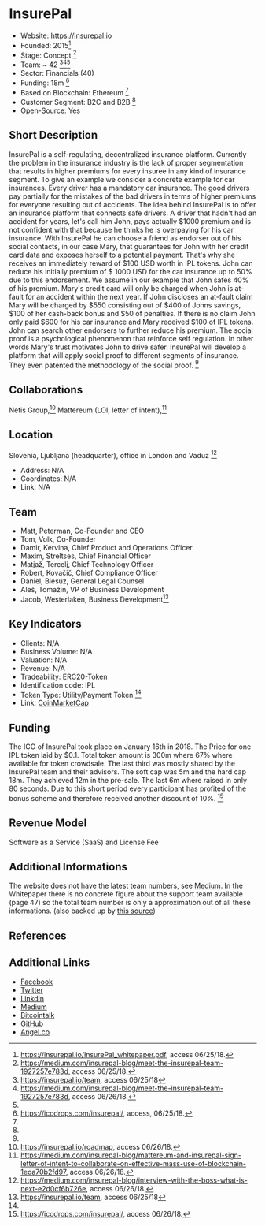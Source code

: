 = InsurePal =

* Website: https://insurepal.io
* Founded: 2015<ref name="Whitepaper">https://insurepal.io/InsurePal_whitepaper.pdf, access 06/25/18.</ref>
* Stage: Concept <ref> https://medium.com/insurepal-blog/meet-the-insurepal-team-1927257e783d, access 06/25/18.</ref>							
* Team: ~ 42 <ref> https://insurepal.io/team, access 06/25/18</ref><ref>https://medium.com/insurepal-blog/meet-the-insurepal-team-1927257e783d, access 06/26/18.</ref><ref 			name="Whitepaper"/>
* Sector: Financials (40)
* Funding: 18m  <ref>https://icodrops.com/insurepal/, access, 06/25/18.</ref>
* Based on Blockchain: Ethereum <ref name="Whitepaper"/>
* Customer Segment: B2C and B2B <ref name="Whitepaper"/>
* Open-Source: Yes


==Short Description==
InsurePal is a self-regulating, decentralized insurance platform. Currently the problem in the insurance industry is the lack of proper segmentation that results in higher premiums for every insuree in any kind of insurance segment. To give an example we consider a concrete example for car insurances. Every driver has a mandatory car insurance. The good drivers pay partially for the mistakes of the bad drivers in terms of higher premiums for everyone resulting out of accidents. The idea behind InsurePal is to offer an insurance platform that connects safe drivers. A driver that hadn't had an accident for years, let's call him John, pays actually $1000 premium and is not confident with that because he thinks he is overpaying for his car insurance. With InsurePal he can choose a friend as endorser out of his social contacts, in our case Mary, that guarantees for John with her credit card data and exposes herself to a potential payment. That's why she receives an immediately reward of $100 USD worth in IPL tokens. John can reduce his initially premium of $ 1000 USD for the car insurance up to 50% due to this endorsement. We assume in our example that John safes 40% of his premium. Mary's credit card will only be charged when John is at-fault for an accident within the next year. If John discloses an at-fault claim Mary will be charged by $550 consisting out of $400 of Johns savings, $100 of her cash-back bonus and $50 of penalties. If there is no claim John only paid $600 for his car insurance and Mary received $100 of IPL tokens. John can search other endorsers to further reduce his premium. The social proof is a psychological phenomenon that reinforce self regulation. In other words Mary's trust motivates John to drive safer. InsurePal will develop a platform that will apply social proof to different segments of insurance. They even patented the methodology of the social proof. <ref name="Whitepaper"/>


==Collaborations==
Netis Group,<ref>https://insurepal.io/roadmap, access 06/26/18.</ref> Mattereum (LOI, letter of intent),<ref>https://medium.com/insurepal-blog/mattereum-and-insurepal-sign-letter-of-intent-to-collaborate-on-effective-mass-use-of-blockchain-1eda70b2fd97, access 06/26/18.</ref>

==Location==

Slovenia, Ljubljana (headquarter), office in London and Vaduz <ref>https://medium.com/insurepal-blog/interview-with-the-boss-what-is-next-e2d0cf6b726e, access 06/26/18.</ref>

* Address: N/A
* Coordinates: N/A
* Link: N/A


==Team==
* Matt, Peterman, Co-Founder and CEO
* Tom, Volk, Co-Founder 
* Damir, Kervina, Chief Product and Operations Officer
* Maxim, Streltses, Chief Financial Officer
* Matjaž, Tercelj, Chief Technology Officer
* Robert, Kovačič, Chief Compliance Officer
* Daniel, Biesuz, General Legal Counsel 
* Aleš, Tomažin, VP of Business Development
* Jacob, Westerlaken, Business Development<ref> https://insurepal.io/team, access 06/25/18</ref>

==Key Indicators==

* Clients: N/A
* Business Volume: N/A
* Valuation: N/A
* Revenue: N/A
* Tradeability: ERC20-Token
* Identification code: IPL
* Token Type: Utility/Payment Token <ref name="Whitepaper"/>
* Link: [https://coinmarketcap.com/de/currencies/insurepal/ CoinMarketCap]


==Funding==
The ICO of InsurePal took place on January 16th in 2018. The Price for one IPL token laid by $0.1. Total token amount is 300m where 67% where available for token crowdsale. The last third was mostly shared by the InsurePal team and their advisors. The soft cap was 5m and the hard cap 18m. They achieved 12m in the pre-sale. The last 6m where raised in only 80 seconds. Due to this short period every participant has profited of the bonus scheme and therefore received another discount of 10%. <ref>https://icodrops.com/insurepal/, access 06/26/18.</ref>


==Revenue Model==
Software as a Service (SaaS) and License Fee

==Additional Informations==
The website does not have the latest team numbers, see [https://medium.com/insurepal-blog/meet-the-insurepal-team-1927257e783d Medium]. In the Whitepaper there is no concrete figure about the support team available (page 47) so the total team number is only a approximation out of all these informations. (also backed up by  [https://icodrops.com/insurepal/ this source])

==References==

<references/>

==Additional Links==

* [https://www.facebook.com/InsurePal/ Facebook]
* [https://twitter.com/InsurePal_io Twitter]
* [https://www.linkedin.com/company/insurepal/ Linkdin]
* [https://https://medium.com/insurepal-blog Medium]
* [https://bitcointalk.org/index.php?topic=2495721.0 Bitcointalk]
* [https://github.com/InsurePal GitHub]
* [https://angel.co/Insurepal Angel.co]
